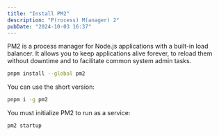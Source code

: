 ```yaml
---
title: "Install PM2"
description: "P(rocess) M(anager) 2"
pubDate: "2024-10-03 16:37"
---
```


PM2 is a process manager for Node.js applications with a built-in load balancer.
It allows you to keep applications alive forever, to reload them without downtime
and to facilitate common system admin tasks.

```sh
pnpm install --global pm2
```

You can use the short version:

```sh
pnpm i -g pm2
```

You must initialize PM2 to run as a service:

```sh
pm2 startup
```
